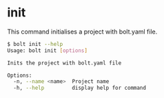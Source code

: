 
<Meta pageTitle="init | bolt-framework" description="Run Docker containers, child processes, or even encapsulate your entire project within a VM, all under one unified API." />





# init

This command initialises a project with bolt.yaml file.

```bash
$ bolt init --help
Usage: bolt init [options]

Inits the project with bolt.yaml file

Options:
  -n, --name <name>  Project name
  -h, --help         display help for command
```
